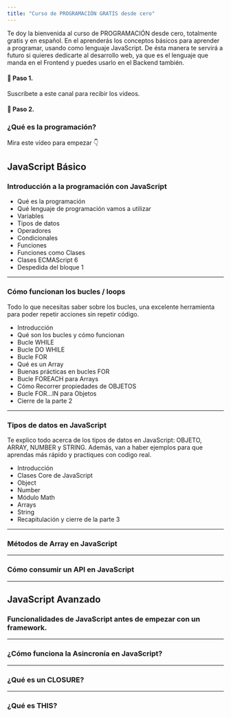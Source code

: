 ```yaml
---
title: "Curso de PROGRAMACIÓN GRATIS desde cero"
---
```


Te doy la bienvenida al curso de PROGRAMACIÓN desde cero, totalmente gratis y en español.
En el aprenderás los conceptos básicos para aprender a programar, usando como lenguaje JavaScript.
De ésta manera te servirá a futuro si quieres dedicarte al desarrollo web,
ya que es el lenguaje que manda en el Frontend y puedes usarlo en el Backend también.

#### 🎥 Paso 1.

Suscríbete a este canal para recibir los videos.

<YouTubeBtn />

#### 🍿 Paso 2.

### ¿Qué es la programación?

Mira este vídeo para empezar 👇

<YouTube videoId="cONAp3Wchy4" />

<NewsletterFormCard size="landing" />

## JavaScript Básico

### Introducción a la programación con JavaScript

<YouTube
  title="Qué es la Programación. Variables, condicionales, operadores, funciones..."
  videoId="-rj-zxmdGHA"
/>

- Qué es la programación
- Qué lenguaje de programación vamos a utilizar
- Variables
- Tipos de datos
- Operadores
- Condicionales
- Funciones
- Funciones como Clases
- Clases ECMAScript 6
- Despedida del bloque 1

---

### Cómo funcionan los bucles / loops

<YouTube
  title="Todo lo que necesitas saber sobre bucles"
  videoId="5ct-3tDiRUY"
/>
Todo lo que necesitas saber sobre los bucles, una excelente herramienta para poder
repetir acciones sin repetir código.

- Introducción
- Qué son los bucles y cómo funcionan
- Bucle WHILE
- Bucle DO WHILE
- Bucle FOR
- Qué es un Array
- Buenas prácticas en bucles FOR
- Bucle FOREACH para Arrays
- Cómo Recorrer propiedades de OBJETOS
- Bucle FOR...IN para Objetos
- Cierre de la parte 2

---

### Tipos de datos en JavaScript

<YouTube
  title="Lo que necesitas saber sobre OBJECT, ARRAY, NUMBER y STRING en JavaScript."
  videoId="lcuLBCleWGE"
/>

Te explico todo acerca de los tipos de datos en JavaScript: OBJETO, ARRAY, NUMBER y STRING. Además, van a haber ejemplos para que aprendas más rápido y practiques con codigo real.

- Introducción
- Clases Core de JavaScript
- Object
- Number
- Módulo Math
- Arrays
- String
- Recapitulación y cierre de la parte 3

---

### Métodos de Array en JavaScript

<YouTube
  title="Métodos de Arrays en JavaScript que debes conocer"
  videoId="5yPf74sCu2k"
/>

---

### Cómo consumir un API en JavaScript

<YouTube videoId="2Xm9P_tXtK8" title="Cómo consumir un API con JavaScript" />

---

## JavaScript Avanzado

### Funcionalidades de JavaScript antes de empezar con un framework.

<YouTube
  videoId="sKsNO-quEAw"
  title="JavaScript necesario para empezar con React"
/>

---

### ¿Cómo funciona la Asincronía en JavaScript?

---

<YouTube
  videoId="rKK1q7nFt7M"
  title="¿Cómo funcionan las Promises y el Async/Await?"
/>

### ¿Qué es un CLOSURE?

<YouTube videoId="xa8lhVwQBw4" title="¿Qué son los CLOSURES en JavaScript" />

---

### ¿Qué es THIS?

<YouTube
  videoId="5lXwdTJScK8"
  title="¿Cómo funciona el objeto THIS en JavaScript"
/>
